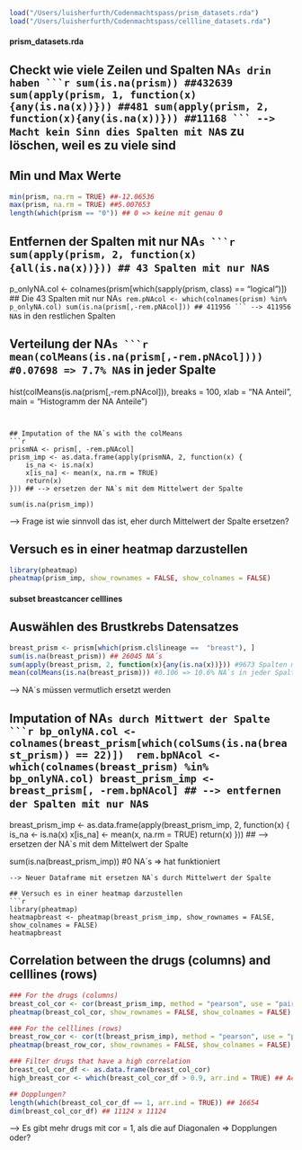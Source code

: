 ```r
load("/Users/luisherfurth/Codenmachtspass/prism_datasets.rda")
load("/Users/luisherfurth/Codenmachtspass/cellline_datasets.rda")
```
#### prism_datasets.rda
## Checkt wie viele Zeilen und Spalten NA`s drin haben
```r
sum(is.na(prism)) ##432639
sum(apply(prism, 1, function(x){any(is.na(x))})) ##481
sum(apply(prism, 2, function(x){any(is.na(x))})) ##11168
```
--> Macht kein Sinn dies Spalten mit NA`s zu löschen, weil es zu viele sind

## Min und Max Werte
```r
min(prism, na.rm = TRUE) ##-12.06536
max(prism, na.rm = TRUE) ##5.007653
length(which(prism == "0")) ## 0 => keine mit genau 0
```

## Entfernen der Spalten mit nur NA`s
```r
sum(apply(prism, 2, function(x){all(is.na(x))})) ## 43 Spalten mit nur NA`s
p_onlyNA.col <- colnames(prism[which(sapply(prism, class) == "logical")]) ## Die 43 Spalten mit nur NA`s
rem.pNAcol <- which(colnames(prism) %in% p_onlyNA.col)
sum(is.na(prism[,-rem.pNAcol])) ## 411956
```
--> 411956 NA`s in den restlichen Spalten

## Verteilung der NA`s
```r
mean(colMeans(is.na(prism[,-rem.pNAcol]))) #0.07698 => 7.7% NA`s in jeder Spalte
hist(colMeans(is.na(prism[,-rem.pNAcol])), breaks = 100, xlab = "NA Anteil", main = "Histogramm der NA Anteile")
```


## Imputation of the NA`s with the colMeans
```r
prismNA <- prism[, -rem.pNAcol]
prism_imp <- as.data.frame(apply(prismNA, 2, function(x) {
    is_na <- is.na(x)
    x[is_na] <- mean(x, na.rm = TRUE)
    return(x)
})) ## --> ersetzen der NA`s mit dem Mittelwert der Spalte

sum(is.na(prism_imp))
```
--> Frage ist wie sinnvoll das ist, eher durch Mittelwert der Spalte ersetzen?

## Versuch es in einer heatmap darzustellen
```r
library(pheatmap)
pheatmap(prism_imp, show_rownames = FALSE, show_colnames = FALSE)
```

#### subset breastcancer celllines
## Auswählen des Brustkrebs Datensatzes
```r
breast_prism <- prism[which(prism.cl$lineage ==  "breast"), ]
sum(is.na(breast_prism)) ## 26045 NA´s
sum(apply(breast_prism, 2, function(x){any(is.na(x))})) #9673 Spalten mit NA`s
mean(colMeans(is.na(breast_prism))) #0.106 => 10.6% NA`s in jeder Spalte
```
--> NA`s müssen vermutlich ersetzt werden

## Imputation of NA`s durch Mittwert der Spalte
```r
bp_onlyNA.col <- colnames(breast_prism[which(colSums(is.na(breast_prism)) == 22)]) 
rem.bpNAcol <- which(colnames(breast_prism) %in% bp_onlyNA.col)
breast_prism_imp <- breast_prism[, -rem.bpNAcol] ## --> entfernen der Spalten mit nur NA`s

breast_prism_imp <- as.data.frame(apply(breast_prism_imp, 2, function(x) {
    is_na <- is.na(x)
    x[is_na] <- mean(x, na.rm = TRUE)
    return(x)
})) ## --> ersetzen der NA`s mit dem Mittelwert der Spalte

sum(is.na(breast_prism_imp)) #0 NA´s => hat funktioniert
```
--> Neuer Dataframe mit ersetzen NA`s durch Mittelwert der Spalte

## Versuch es in einer heatmap darzustellen
```r
library(pheatmap)
heatmapbreast <- pheatmap(breast_prism_imp, show_rownames = FALSE, show_colnames = FALSE)
heatmapbreast
```

## Correlation between the drugs (columns) and celllines (rows)
```r
### For the drugs (columns)
breast_col_cor <- cor(breast_prism_imp, method = "pearson", use = "pairwise.complete.obs")
pheatmap(breast_col_cor, show_rownames = FALSE, show_colnames = FALSE) ## --> zu groß

### For the celllines (rows)
breast_row_cor <- cor(t(breast_prism_imp), method = "pearson", use = "pairwise.complete.obs")
pheatmap(breast_row_cor, show_rownames = FALSE, show_colnames = FALSE)

### Filter drugs that have a high correlation
breast_col_cor_df <- as.data.frame(breast_col_cor)
high_breast_cor <- which(breast_col_cor_df > 0.9, arr.ind = TRUE) ## Achtung jedes Paar 2x drin (Spalte und Zeile)

## Dopplungen?
length(which(breast_col_cor_df == 1, arr.ind = TRUE)) ## 16654
dim(breast_col_cor_df) ## 11124 x 11124
```
--> Es gibt mehr drugs mit cor = 1, als die auf Diagonalen => Dopplungen oder?